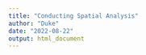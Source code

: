 ```yaml
---
title: "Conducting Spatial Analysis"
author: "Duke"
date: "2022-08-22"
output: html_document
---
```

